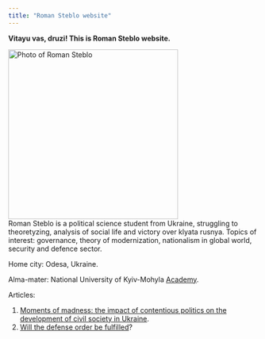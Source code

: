 ```yaml
---
title: "Roman Steblo website"
---
```


**Vitayu vas, druzi! This is Roman Steblo website.**

![Photo of Roman Steblo](photo_2022-06-10_23-54-32.jpg){width="342"}\
Roman Steblo is a political science student from Ukraine, struggling to theoretyzing, analysis of social life and victory over klyata rusnya. Topics of interest: governance, theory of modernization, nationalism in global world, security and defence sector.

Home city: Odesa, Ukraine.

Alma-mater: National University of Kyiv-Mohyla [Academy](https://www.ukma.edu.ua/).

Articles:

1.  [Moments of madness: the impact of contentious politics on the development of civil society in Ukraine](http://ekmair.ukma.edu.ua/handle/123456789/20683).
2.  [Will the defense order be fulfilled](https://www.epravda.com.ua/columns/2020/12/31/669676/)?
